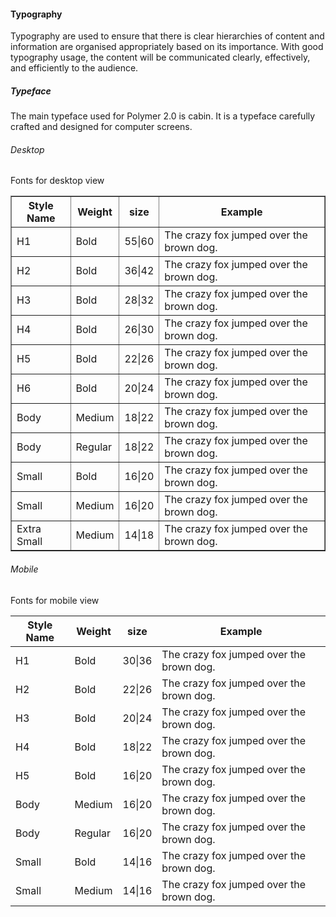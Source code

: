
<Meta title="Components/Button" />

<style>
  {`
.h1 {
    font-family: 'cabin', Helvetica, Arial, sans-serif;
    font-style: normal;
    font-weight: 700;
    font-size: 55px;
    line-height: 60px;
    color: #20283A;
    }

    .h1_mobile {
            font-family: 'cabin', Helvetica, Arial, sans-serif;
            font-style: normal;
            font-weight: 700;
            font-size: 30px;
            line-height: 36px;
            color: #20283A;
        }



    .h2 {
    font-family: 'cabin', Helvetica, Arial, sans-serif;
    font-style: normal;
    font-weight: 700;
    font-size: 36px;
    line-height: 42px;
    border: none;
    color: #20283A;
    }

    .h2_mobile {
            font-family: 'cabin', Helvetica, Arial, sans-serif;
            font-style: normal;
            font-weight: 700;
            font-size: 22px;
            line-height: 26px;
            color: #20283A;
        }

    .h3 {
    font-family: 'cabin', Helvetica, Arial, sans-serif;
    font-style: normal;
    font-weight: 700;
    font-size: 28px;
    line-height: 32px;
    color: #20283A;
    }

    .h3_mobile {
            font-family: 'cabin', Helvetica, Arial, sans-serif;
            font-style: normal;
            font-weight: 700;
            font-size: 20px;
            line-height: 24px;
            color: #20283A;
        }

    .h4 {
    font-family: 'cabin', Helvetica, Arial, sans-serif;
    font-style: normal;
    font-weight: 700;
    font-size: 26px;
    line-height: 30px;
    color: #20283A;
    }

    .h4_mobile {
            font-family: 'cabin', Helvetica, Arial, sans-serif;
            font-style: normal;
            font-weight: 700;
            font-size: 18px;
            line-height: 22px;
            color: #20283A;
        }

    .h5 {
    font-family: 'cabin', Helvetica, Arial, sans-serif;
    font-style: normal;
    font-weight: 700;
    font-size: 22px;
    line-height: 26px;
    color: #20283A;
    }

    .h5_mobile {
            font-family: 'cabin', Helvetica, Arial, sans-serif;
            font-style: normal;
            font-weight: 700;
            font-size: 16px;
            line-height: 20px;
            color: #20283A;
        }


    .h6 {
    font-family: 'cabin', Helvetica, Arial, sans-serif;
    font-style: normal;
    font-weight: 700;
    font-size: 20px;
    line-height: 24px;
    color: #20283A;
    }

    .body {
    font-family: 'cabin', Helvetica, Arial, sans-serif;
    font-style: normal;
    font-weight: 400;
    font-size: 18px;
    line-height: 22px;
    color: #20283A;
    }

    .body_mobile {
    font-family: 'cabin', Helvetica, Arial, sans-serif;
    font-style: normal;
    font-weight: 400;
    font-size: 16px;
    line-height: 20px;
    color: #20283A;
    }

    .small {
    font-family: 'cabin', Helvetica, Arial, sans-serif;
    font-style: normal;
    font-weight: 400;
    font-size: 16px;
    line-height: 20px;
    color: #20283A;
    }

    .small_mobile {
    font-family: 'cabin', Helvetica, Arial, sans-serif;
    font-style: normal;
    font-weight: 400;
    font-size: 14px;
    line-height: 16px;
    color: #20283A;
    }

    .extra_small {
    font-family: 'cabin', Helvetica, Arial, sans-serif;
    font-style: normal;
    font-weight: 400;
    font-size: 14px;
    line-height: 18px;
    color: #20283A;
    }

    .Medium {
    font-weight: 500;
    }

    .bold {
    font-weight: 700;
    }

    .link {
    text-decoration: underline;
    color: #0D47A1;
    }

    .button {
    font-weight: 600;
    font-size: 15px;
    line-height: 175%;
    letter-spacing: 0.46px;
    text-transform: uppercase;
    }

    .inputLabel {
    font-size: 12px;
    line-height: 100%;
    }

    .helperText {
    font-size: 12px;
    line-height: 170%;
    letter-spacing: 0.4px;
    }

    .inputText {
    line-height: 120%;
    }

    .tooltip {
    font-weight: 600;
    font-size: 10px;
    line-height: 140%;
    letter-spacing: 0px;
    }

    .sourceCode {
    font-family: 'Source Code Pro', 'Segoe UI Mono', 'Courier New', 'Monaco', 'monospace';
    }

    tr td {
      border: 0px !important;
    }

  `}
</style>

<h4 className="h4">Typography</h4>

<p className="body">
  Typography are used to ensure that there is clear hierarchies of content and
  information are organised appropriately based on its importance. With good
  typography usage, the content will be communicated clearly, effectively, and
  efficiently to the audience.
</p>

<h5 className="h5">Typeface</h5>
<p className="body">
  The main typeface used for Polymer 2.0 is cabin. It is a typeface carefully
  crafted and designed for computer screens.
</p>

<h6 className="h6">Desktop</h6>

<p className="body">Fonts for desktop view</p>

<Table border="false">
  <thead>
    <tr>
      <th className="body">Style Name </th>
      <th className="body ">Weight </th>
      <th className="body ">size </th>
      <th className="body ">Example </th>
    </tr>
  </thead>
  <tbody>
    <tr>
      <td className="body">H1</td>
      <td className="body">Bold</td>
      <td className="body">55|60</td>
      <td className="h1">The crazy fox jumped over the brown dog.</td>
    </tr>
    <tr>
      <td className="body">H2</td>
      <td className="body">Bold</td>
      <td className="body">36|42</td>
      <td className="h2">The crazy fox jumped over the brown dog.</td>
    </tr>
    <tr>
      <td className="body">H3</td>
      <td className="body">Bold</td>
      <td className="body">28|32</td>
      <td className="h3">The crazy fox jumped over the brown dog.</td>
    </tr>
    <tr>
      <td className="body">H4</td>
      <td className="body">Bold</td>
      <td className="body">26|30</td>
      <td className="h4">The crazy fox jumped over the brown dog.</td>
    </tr>
    <tr>
      <td className="body">H5</td>
      <td className="body">Bold</td>
      <td className="body">22|26</td>
      <td className="h5">The crazy fox jumped over the brown dog.</td>
    </tr>
    <tr>
      <td className="body">H6</td>
      <td className="body">Bold</td>
      <td className="body">20|24</td>
      <td className="h6">The crazy fox jumped over the brown dog.</td>
    </tr>
    <tr>
      <td className="body">Body</td>
      <td className="body">Medium</td>
      <td className="body">18|22</td>
      <td className="body Medium">The crazy fox jumped over the brown dog.</td>
    </tr>
    <tr>
      <td className="body">Body</td>
      <td className="body">Regular</td>
      <td className="body">18|22</td>
      <td className="body ">The crazy fox jumped over the brown dog.</td>
    </tr>
    <tr>
      <td className="body">Small</td>
      <td className="body">Bold</td>
      <td className="body">16|20</td>
      <td className="small bold">The crazy fox jumped over the brown dog.</td>
    </tr>
    <tr>
      <td className="body">Small</td>
      <td className="body">Medium</td>
      <td className="body">16|20</td>
      <td className="small Medium">The crazy fox jumped over the brown dog.</td>
    </tr>
    <tr>
      <td className="body">
        Extra <br /> Small
      </td>
      <td className="body">Medium</td>
      <td className="body">14|18</td>
      <td className="extra_small Medium">
        The crazy fox jumped over the brown dog.
      </td>
    </tr>
  </tbody>
</Table>

<h6 className="h6">Mobile</h6>

<p className="body">Fonts for mobile view</p>

<table class="Mobile" style={{ width: "100%" }}>
  <thead>
    <tr>
      <th className="body ">Style Name</th>
      <th className="body ">Weight</th>
      <th className="body ">size</th>
      <th className="body ">Example</th>
    </tr>
  </thead>
  <tbody>
    <tr>
      <td className="body">H1</td>
      <td className="body">Bold</td>
      <td className="body">30|36</td>
      <td className="h1_mobile">The crazy fox jumped over the brown dog.</td>
    </tr>
    <tr>
      <td className="body">H2</td>
      <td className="body">Bold</td>
      <td className="body">22|26</td>
      <td className="h2_mobile">The crazy fox jumped over the brown dog.</td>
    </tr>
    <tr>
      <td className="body">H3</td>
      <td className="body">Bold</td>
      <td className="body">20|24</td>
      <td className="h3_mobile">The crazy fox jumped over the brown dog.</td>
    </tr>
    <tr>
      <td className="body">H4</td>
      <td className="body">Bold</td>
      <td className="body">18|22</td>
      <td className="h4_mobile">The crazy fox jumped over the brown dog.</td>
    </tr>
    <tr>
      <td className="body">H5</td>
      <td className="body">Bold</td>
      <td className="body">16|20</td>
      <td className="h5_mobile">The crazy fox jumped over the brown dog.</td>
    </tr>
    <tr>
      <td className="body">Body</td>
      <td className="body">Medium</td>
      <td className="body">16|20</td>
      <td className="body_mobile Medium">
        The crazy fox jumped over the brown dog.
      </td>
    </tr>
    <tr>
      <td className="body">Body</td>
      <td className="body">Regular</td>
      <td className="body">16|20</td>
      <td className="body_mobile ">The crazy fox jumped over the brown dog.</td>
    </tr>
    <tr>
      <td className="body">Small</td>
      <td className="body">Bold</td>
      <td className="body">14|16</td>
      <td className="small_mobile bold">
        The crazy fox jumped over the brown dog.
      </td>
    </tr>
    <tr>
      <td className="body">Small</td>
      <td className="body">Medium</td>
      <td className="body">14|16</td>
      <td className="small_mobile Medium">
        The crazy fox jumped over the brown dog.
      </td>
    </tr>
  </tbody>
</table>
